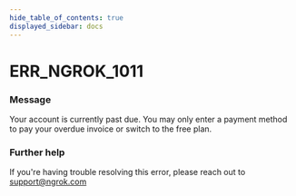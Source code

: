 ```yaml
---
hide_table_of_contents: true
displayed_sidebar: docs
---
```



# ERR_NGROK_1011

### Message

Your account is currently past due. You may only enter a payment method to pay your overdue invoice or switch to the free plan.

### Further help

If you're having trouble resolving this error, please reach out to [support@ngrok.com](mailto:support@ngrok.com?subject=Help%20with%20ERR_NGROK_1011)

<ErrorDetails error="err_ngrok_1011" />
